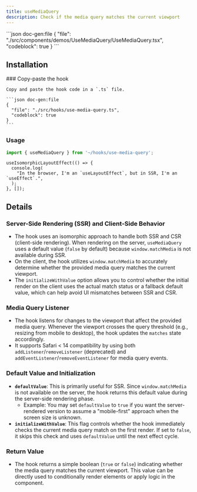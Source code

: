 ```yaml
---
title: useMediaQuery
description: Check if the media query matches the current viewport
---
```


<ComponentPreview name='use-media-query'>
```json doc-gen:file
{
  "file": "./src/components/demos/UseMediaQuery/UseMediaQuery.tsx",
  "codeblock": true
}
```
</ComponentPreview>

## Installation

<Steps>
    
  <Step>
    ### Copy-paste the hook
    
    Copy and paste the hook code in a `.ts` file.

    ```json doc-gen:file
    {
      "file": "./src/hooks/use-media-query.ts",
      "codeblock": true
    }
    ```

  </Step>

</Steps>

### Usage

```ts
import { useMediaQuery } from '~/hooks/use-media-query';
```

```tsx
useIsomorphicLayoutEffect(() => {
  console.log(
    "In the browser, I'm an `useLayoutEffect`, but in SSR, I'm an `useEffect`.",
  );
}, []);
```

## Details

### Server-Side Rendering (SSR) and Client-Side Behavior

- The hook uses an isomorphic approach to handle both SSR and CSR (client-side rendering). When rendering on the server, `useMediaQuery` uses a default value (`false` by default) because `window.matchMedia` is not available during SSR.
- On the client, the hook utilizes `window.matchMedia` to accurately determine whether the provided media query matches the current viewport.
- The `initializeWithValue` option allows you to control whether the initial render on the client uses the actual match status or a fallback default value, which can help avoid UI mismatches between SSR and CSR.

### Media Query Listener

- The hook listens for changes to the viewport that affect the provided media query. Whenever the viewport crosses the query threshold (e.g., resizing from mobile to desktop), the hook updates the `matches` state accordingly.
- It supports Safari < 14 compatibility by using both `addListener`/`removeListener` (deprecated) and `addEventListener`/`removeEventListener` for media query events.

### Default Value and Initialization

- **`defaultValue`**: This is primarily useful for SSR. Since `window.matchMedia` is not available on the server, the hook returns this default value during the server-side rendering phase.
  - Example: You may set `defaultValue` to `true` if you want the server-rendered version to assume a "mobile-first" approach when the screen size is unknown.
- **`initializeWithValue`**: This flag controls whether the hook immediately checks the current media query match on the first render. If set to `false`, it skips this check and uses `defaultValue` until the next effect cycle.

### Return Value

- The hook returns a simple boolean (`true` or `false`) indicating whether the media query matches the current viewport. This value can be directly used to conditionally render elements or apply logic in the component.
